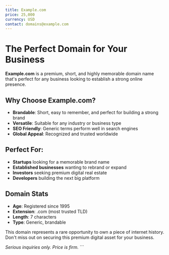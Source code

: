 ```yaml
---
title: Example.com
price: 25,000
currency: USD
contact: domains@example.com
---
```


# The Perfect Domain for Your Business

**Example.com** is a premium, short, and highly memorable domain name that's perfect for any business looking to establish a strong online presence.

## Why Choose Example.com?

- **Brandable**: Short, easy to remember, and perfect for building a strong brand
- **Versatile**: Suitable for any industry or business type  
- **SEO Friendly**: Generic terms perform well in search engines
- **Global Appeal**: Recognized and trusted worldwide

## Perfect For:

- **Startups** looking for a memorable brand name
- **Established businesses** wanting to rebrand or expand
- **Investors** seeking premium digital real estate
- **Developers** building the next big platform

## Domain Stats

- **Age**: Registered since 1995
- **Extension**: .com (most trusted TLD)
- **Length**: 7 characters
- **Type**: Generic, brandable

This domain represents a rare opportunity to own a piece of internet history. Don't miss out on securing this premium digital asset for your business.

*Serious inquiries only. Price is firm.*
\`\`\`

